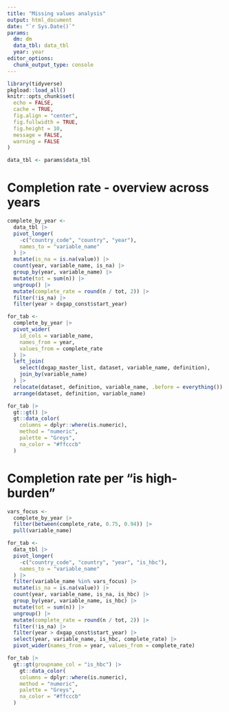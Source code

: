 ```yaml
---
title: "Missing values analysis"
output: html_document
date: "`r Sys.Date()`"
params:
  dm: dm
  data_tbl: data_tbl
  year: year
editor_options: 
  chunk_output_type: console
---
```


```r
library(tidyverse)
pkgload::load_all()
knitr::opts_chunk$set(
  echo = FALSE, 
  cache = TRUE, 
  fig.align = "center", 
  fig.fullwidth = TRUE,
  fig.height = 10,
  message = FALSE, 
  warning = FALSE
)
```

```r
data_tbl <- params$data_tbl
```

# Completion rate - overview across years

```r
complete_by_year <- 
  data_tbl |> 
  pivot_longer(
    -c("country_code", "country", "year"), 
    names_to = "variable_name"
  ) |> 
  mutate(is_na = is.na(value)) |> 
  count(year, variable_name, is_na) |> 
  group_by(year, variable_name) |> 
  mutate(tot = sum(n)) |> 
  ungroup() |> 
  mutate(complete_rate = round(n / tot, 2)) |> 
  filter(!is_na) |> 
  filter(year > dxgap_const$start_year)
```

```r
for_tab <- 
  complete_by_year |> 
  pivot_wider(
    id_cols = variable_name,
    names_from = year, 
    values_from = complete_rate
  ) |> 
  left_join(
    select(dxgap_master_list, dataset, variable_name, definition), 
    join_by(variable_name)
  ) |> 
  relocate(dataset, definition, variable_name, .before = everything()) |> 
  arrange(dataset, definition, variable_name)
```

```r
for_tab |> 
  gt::gt() |> 
  gt::data_color(
    columns = dplyr::where(is.numeric),
    method = "numeric",
    palette = "Greys",
    na_color = "#ffcccb"
  ) 
```


# Completion rate per "is high-burden"

```r
vars_focus <- 
  complete_by_year |> 
  filter(between(complete_rate, 0.75, 0.94)) |> 
  pull(variable_name)

for_tab <- 
  data_tbl |> 
  pivot_longer(
    -c("country_code", "country", "year", "is_hbc"), 
    names_to = "variable_name"
  ) |> 
  filter(variable_name %in% vars_focus) |> 
  mutate(is_na = is.na(value)) |> 
  count(year, variable_name, is_na, is_hbc) |> 
  group_by(year, variable_name, is_hbc) |> 
  mutate(tot = sum(n)) |> 
  ungroup() |> 
  mutate(complete_rate = round(n / tot, 2)) |> 
  filter(!is_na) |> 
  filter(year > dxgap_const$start_year) |> 
  select(year, variable_name, is_hbc, complete_rate) |> 
  pivot_wider(names_from = year, values_from = complete_rate)
```

```r
for_tab |> 
  gt::gt(groupname_col = "is_hbc") |> 
    gt::data_color(
    columns = dplyr::where(is.numeric),
    method = "numeric",
    palette = "Greys",
    na_color = "#ffcccb"
  ) 
```

